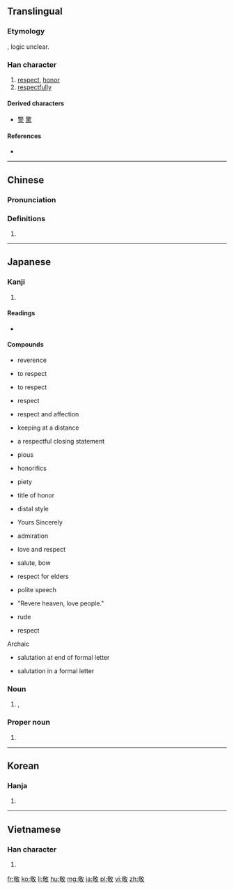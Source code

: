 ==Translingual==

===Etymology===
{{Han compound|茍|攵|ls=ic}}, logic unclear.

===Han character===
{{Han char|rn=66|rad=攴|as=09|sn=13|four=4864<sub>0</sub>|canj=廿口人大 (TROK)|ids=⿰[[苟]][[攵]]}}

# [[respect]], [[honor]]
# [[respectfully]]

====Derived characters====
* [[警]] [[驚]]

====References====
* {{Han ref|kx=0473.350|dkj=13285|dj=0826.170|hdz=21466.020|uh=656C|ud=25964|bh=B771|bd=46961}}

----

==Chinese==
{{zh-forms}}

===Pronunciation===
{{zh-pron
|m=jìng
|c=ging3
|mc=y
|oc=y
|ma=
|cat=n,adv
}}

===Definitions===
# {{rfdef|lang=zh}}

----

==Japanese==

===Kanji===
{{ja-kanji|grade=6|rs=攴09}}

# {{defn|lang=ja|sort=攴09}}

====Readings====
* {{ja-readings|kanon=[[けい]] (kei)|goon=[[きょう]] (kyō)|kun=[[うやまう]] (uyamau)}}

====Compounds====
{{der-top|Compounds of 敬}}
* {{term|lang=ja|敬い|tr=uyamai}} reverence
* {{term|lang=ja|敬う|tr=uyamau}} to respect
* {{term|lang=ja|敬す|tr=keisu}} to respect
* {{term|lang=ja|敬意|tr=keī}} respect
* {{term|lang=ja|敬愛|tr=keiai}} respect and affection
* {{term|lang=ja|敬遠|tr=keien}} keeping at a distance
* {{term|lang=ja|敬具|tr=keigu}} a respectful closing statement
* {{term|lang=ja|敬虔|tr=keiken}} pious
* {{term|lang=ja|敬語|tr=keigo}} honorifics
* {{term|lang=ja|敬神|tr=keishin}} piety
* {{term|lang=ja|敬称|tr=keishō}} title of honor
* {{term|lang=ja|敬体|tr=keitai}} distal style
{{der-mid}}
* {{term|lang=ja|敬白|tr=keihaku}} Yours Sincerely
* {{term|lang=ja|敬服|tr=keifuku}} admiration
* {{term|lang=ja|敬慕|tr=keibo}} love and respect
* {{term|lang=ja|敬礼|tr=keirei}} salute, bow
* {{term|lang=ja|敬老|tr=keirō}} respect for elders
* {{term|lang=ja|敬譲語|tr=keijōgo}} polite speech
* {{term|lang=ja|敬天愛人|tr=keiten aijin}} "Revere heaven, love people."
* {{term|lang=ja|失敬|tr=shikkei}} rude
* {{term|lang=ja|尊敬|tr=sonkei}} respect
Archaic
* {{term|lang=ja|敬啓|tr=keikei}} salutation at end of formal letter
* {{term|lang=ja|敬呈|tr=keitei}} salutation in a formal letter
{{der-bottom}}

===Noun===
{{ja-noun|けい}}

# {{l|en|reverence}}, {{l|en|respect}}

===Proper noun===
{{ja-pos|たかし|proper}}

# {{given name|male|lang=ja}}

----

==Korean==

===Hanja===
{{ko-hanja|hangeul=경|eumhun=|rv=gyeong|mr=kyŏng|y=kyeng}}

# {{defn|lang=ko|sort=攴09}}

----

==Vietnamese==

===Han character===
{{vi-hantu|[[kính]]|rs=攴09}}

# {{defn|lang=vi|sort=攴09}}

[[fr:敬]]
[[ko:敬]]
[[li:敬]]
[[hu:敬]]
[[mg:敬]]
[[ja:敬]]
[[pl:敬]]
[[vi:敬]]
[[zh:敬]]